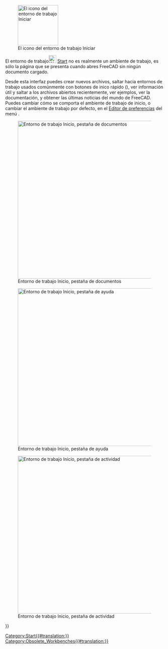 <languages/>

<div class="mw-translate-fuzzy">
{{Docnav/es
|[[Spreadsheet_Workbench/es|Ambiente de trabajo cálculo]]
|[[Surface_Workbench/es|Ambiente de trabajo superficie]]
|IconL=Workbench_Spreadsheet.svg
|IconR=Workbench_Surface.svg
}}
</div>

{{VeryImportantMessage|The '''Start Workbench''' is no longer included after version 0.21.}}

[[Image:Workbench_Start.svg|thumb|128px|El icono del entorno de trabajo Iniciar]]

El entorno de trabajo[[Image:Workbench_Start.svg|24px]] [[Start_Workbench/es|Start]] no es realmente un ambiente de trabajo, es sólo la página que se presenta cuando abres FreeCAD sin ningún documento cargado.

<div class="mw-translate-fuzzy">
Desde esta interfaz puedes crear nuevos archivos, saltar hacia entornos de trabajo usados comúnmente con botones de inico rápido ({{Version|0.22}}), ver información útil y saltar a los archivos abiertos recientemente, ver ejemplos, ver la documentación, y obtener las últimas noticias del mundo de FreeCAD. Puedes cambiar cómo se comporta el ambiente de trabajo de inicio, o cambiar el ambiente de trabajo por defecto, en el [[Preferences_Editor/es|Editor de preferencias]] del menú {{MenuCommand|Edición → Preferencias → Inicio}}.
</div>

[[Image:Start_Documents.png|thumb|left|500px|Entorno de trabajo Inicio, pestaña de documentos]]

[[Image:Start_Help.png|thumb|left|500px|Entorno de trabajo Inicio, pestaña de ayuda]]

[[Image:Start_Activity.png|thumb|left|500px|Entorno de trabajo Inicio, pestaña de actividad]]


<div class="mw-translate-fuzzy">
{{Docnav/es
|[[Spreadsheet_Workbench/es|Ambiente de trabajo cálculo]]
|[[Surface_Workbench/es|Ambiente de trabajo superficie]]
|IconL=Workbench_Spreadsheet.svg
|IconR=Workbench_Surface.svg
}}
</div>

{{Userdocnavi{{#translation:}}}}
[[Category:Start{{#translation:}}]]
[[Category:Obsolete_Workbenches{{#translation:}}]]